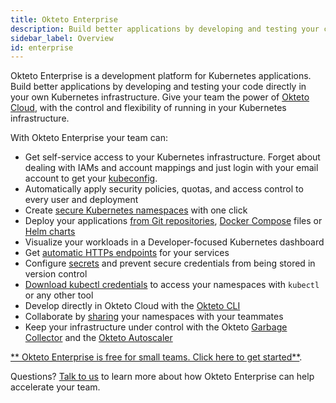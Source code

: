 ```yaml
---
title: Okteto Enterprise
description: Build better applications by developing and testing your code directly on your Kubernetes infrastructure
sidebar_label: Overview
id: enterprise
---
```


Okteto Enterprise is a development platform for Kubernetes applications. Build better applications by developing and testing your code directly in your own Kubernetes infrastructure. Give your team the power of [Okteto Cloud](/docs/cloud/), with the control and flexibility of running in your Kubernetes infrastructure.

With Okteto Enterprise your team can:

- Get self-service access to your Kubernetes infrastructure. Forget about dealing with IAMs and account mappings and just login with your email account to get your [kubeconfig](/docs/cloud/credentials/).
- Automatically apply security policies, quotas, and access control to every user and deployment
- Create [secure Kubernetes namespaces](/docs/cloud/namespaces/) with one click
- Deploy your applications [from Git repositories](/docs/cloud/deploy-from-git/), [Docker Compose](/docs/tutorials/stacks-getting-started/) files or [Helm charts](/docs/cloud/deploy-from-helm/)
- Visualize your workloads in a Developer-focused Kubernetes dashboard
- Get [automatic HTTPs endpoints](/docs/cloud/ssl/) for your services
- Configure [secrets](/docs/cloud/secrets/) and prevent secure credentials from being stored in version control
- [Download kubectl credentials](/docs/cloud/credentials/) to access your namespaces with `kubectl` or any other tool
- Develop directly in Okteto Cloud with the [Okteto CLI](https://github.com/okteto/okteto)
- Collaborate by [sharing](/docs/cloud/namespaces/#share-your-namespace) your namespaces with your teammates
- Keep your infrastructure under control with the Okteto [Garbage Collector](/docs/enterprise/administration/cleanup/) and the [Okteto Autoscaler](/docs/enterprise/administration/configuration/#autoscaler)

[** Okteto Enterprise is free for small teams. Click here to get started**](/docs/enterprise/install/overview).

Questions? [Talk to us](https://okteto.com/#talktous) to learn more about how Okteto Enterprise can help accelerate your team.

